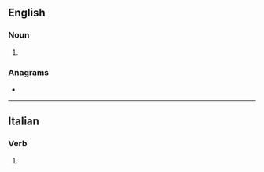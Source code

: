 ==English==

===Noun===
{{head|en|noun plural form}}

# {{plural of|ard|lang=en}}

===Anagrams===
* {{anagrams|en|ADRs|RDS.A|SADR|Sadr|dars|rads|sard}}

----

==Italian==

===Verb===
{{head|it|verb form}}

# {{inflection of|ardere||1|s|phis|lang=it}}